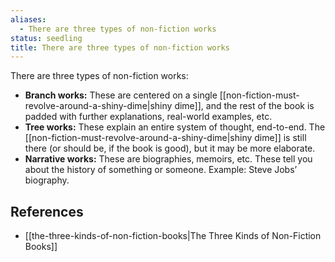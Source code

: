 ```yaml
---
aliases:
  - There are three types of non-fiction works
status: seedling
title: There are three types of non-fiction works
---
```

There are three types of non-fiction works:

- **Branch works:** These are centered on a single [[non-fiction-must-revolve-around-a-shiny-dime|shiny dime]], and the rest of the book is padded with further explanations, real-world examples, etc.
- **Tree works:** These explain an entire system of thought, end-to-end. The [[non-fiction-must-revolve-around-a-shiny-dime|shiny dime]] is still there (or should be, if the book is good), but it may be more elaborate.
- **Narrative works:** These are biographies, memoirs, etc. These tell you about the history of something or someone. Example: Steve Jobs’ biography.

## References

- [[the-three-kinds-of-non-fiction-books|The Three Kinds of Non-Fiction Books]]
